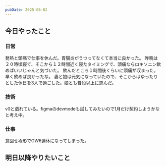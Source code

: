 ```yaml
---
pubDate: 2025-05-02
---
```



## 今日やったこと

### 日常

発熱と頭痛で仕事を休んだ。胃腸炎がうつってなくて本当に良かった。
昨晩は２０時頃寝て、そこから１２時間近く寝たタイミングで、頭痛ならロキソニン飲めばいいじゃんと気づいた。
飲んだところ１時間後くらいに頭痛が収まった。早く飲めば良かったな。
妻と娘は元気になっていたので、そこからはゆったりとした休日を3人で過ごした。娘とも普段以上に遊んだ。

### 技術

v0と戯れている。figmaのdevmodeも試してみたいので1月だけ契約しようかなと考え中。

### 仕事

意図せぬ形でGW6連休になってしまった。


## 明日以降やりたいこと
